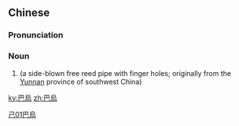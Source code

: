 {{also|巴乌}}
==Chinese==
{{zh-forms|s=巴乌}}

===Pronunciation===
{{zh-pron
|m=bāwū
|c=baa1 wu1
|h=pfs=pâ-vû
|cat=n
}}

===Noun===
{{zh-noun}}

# {{w|bawu}} (a side-blown free reed pipe with finger holes; originally from the [[Yunnan]] province of southwest China)

[[Category:zh:Musical instruments|己01巴烏]]

[[ky:巴烏]]
[[zh:巴烏]]